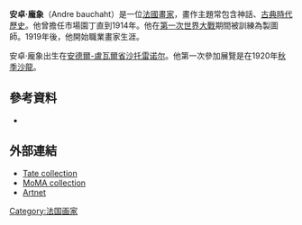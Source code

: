 {{Infobox Artist
| subject_name = 安卓·龐象
| birthname = {{lang|fr|Andre bauchaht}}
| image_name = 
| image_caption = 
| date_of_birth = 1873年4月24日
| place_of_birth = [[法國|法國]][[安德爾-盧瓦爾省|安德爾-盧瓦爾省]][[沙托雷诺尔|沙托雷诺尔]]
| date_of_death = {{death_date_and_age|1958|8|12|1873|4|24|mf=y}}
| place_of_death = [[法國|法國]]
| nationality = [[法國|法國]]
| field       = [[繪畫|繪畫]]
| famous works = 
| training = 
| movement = 
| patrons = 
| awards = 
| has_album = 
| album = 
| has_movie = 
| movie = 
| has_teleplay = 
| teleplay = 
| has_theatre = 
| theatre = 
| has_book = 
| book = 
|}}

'''安卓·龐象'''（Andre bauchaht）是一位[[法國|法國]][[畫家|畫家]]，畫作主題常包含神話、[[古典時代|古典時代]][[歷史|歷史]]。他曾擔任市場園丁直到1914年。他在[[第一次世界大戰|第一次世界大戰]]期間被訓練為製圖師。1919年後，他開始職業畫家生涯。

安卓·龐象出生在[[安德爾-盧瓦爾省|安德爾-盧瓦爾省]][[沙托雷诺尔|沙托雷诺尔]]。他第一次參加展覽是在1920年[[秋季沙龍|秋季沙龍]]。

==參考資料==
* {{cite book | last = Bihalji-Merin | first = Oto | others = trans. Norbert Guterman | title = Modern Primitives: Masters of Naive Painting | url = https://archive.org/details/mastersofnaivepa0000unse | publisher = Harry N. Abrams | year = 1959 | location = New York | page = [https://archive.org/details/mastersofnaivepa0000unse/page/265 265] }}

==外部連結==
*[http://www.tate.org.uk/servlet/ArtistWorks?cgroupid=999999961&artistid=703&page=1 Tate collection] {{Wayback|url=http://www.tate.org.uk/servlet/ArtistWorks?cgroupid=999999961&artistid=703&page=1 |date=20120203174528 }}
*[http://www.moma.org/collection/browse_results.php?criteria=O%3AAD%3AE%3A383&page_number=1&template_id=6&sort_order=1 MoMA collection] {{Wayback|url=http://www.moma.org/collection/browse_results.php?criteria=O%3AAD%3AE%3A383&page_number=1&template_id=6&sort_order=1 |date=20120222005358 }}
*[http://www.artnet.com/artist/2098/andre-bauchant.html Artnet] {{Wayback|url=http://www.artnet.com/artist/2098/andre-bauchant.html |date=20110202154022 }}

{{Authority control}}
[[Category:法国画家|Category:法国画家]]